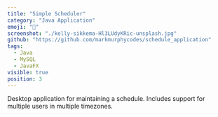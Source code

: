 ```yaml
---
title: "Simple Scheduler"
category: "Java Application"
emoji: "🧰"
screenshot: "./kelly-sikkema-Hl3LUdyKRic-unsplash.jpg"
github: "https://github.com/markmurphycodes/schedule_application"
tags:
  - Java
  - MySQL
  - JavaFX
visible: true
position: 3
---
```


Desktop application for maintaining a schedule. Includes support for multiple users in multiple timezones.